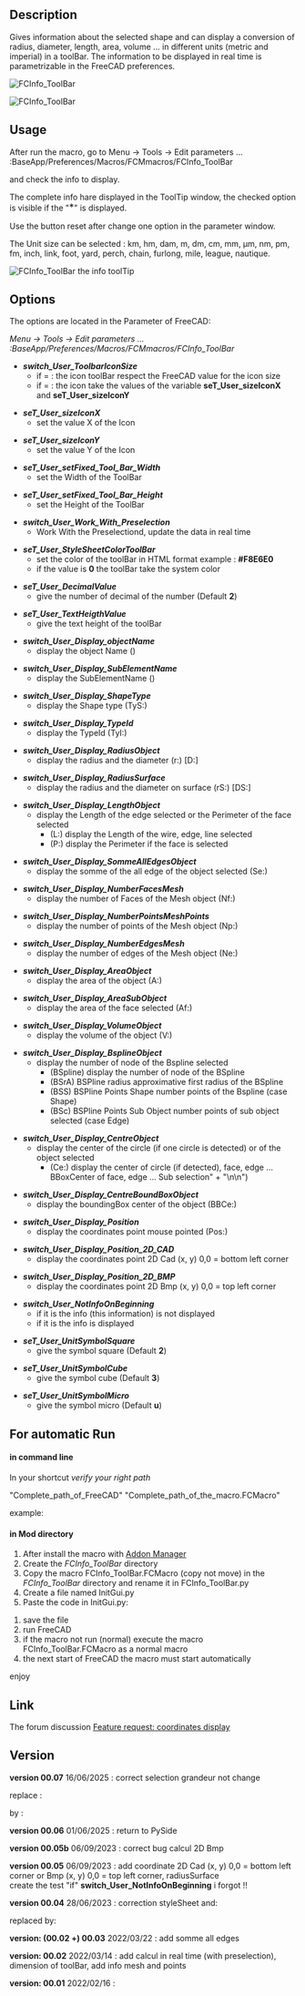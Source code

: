 <languages/>
<translate>

<!--T:1-->
{{Macro
|Name=Macro FCCInfo ToolBar
|Icon=FCInfoToolBar.png
|Description=Gives information about the selected shape and can display a conversion of radius, diameter, length, area, volume ... in different units (metric and imperial) in a toolBar. The information to be displayed in real time is parametrizable in the Parameter of FreeCAD.
|Author=Mario52
|Version=00.07
|Date=2025/06/16
|FCVersion=0.18 and more
|Download=[https://wiki.freecad.org/images/9/9d/FCInfoToolBar.png ToolBar Icon]
|SeeAlso=[[Arch_Survey|Arch Survey]], [[Macro_FCInfo|Macro FCInfo]], [[Macro_FCInfoGlass|Macro FCInfoGlass]]
}}

==Description== <!--T:2-->

<!--T:51-->
Gives information about the selected shape and can display a conversion of radius, diameter, length, area, volume ... in different units (metric and imperial) in a toolBar. The information to be displayed in real time is parametrizable in the FreeCAD preferences.

</translate>
{{Codeextralink|https://gist.githubusercontent.com/mario52a/e382adbe41747788ad15a18eb206a872/raw/2fbf7ea13a1c2f8af616d7368e43f188334e4559/FCInfo_ToolBar.FCMacro}}
<translate>

<!--T:3-->
[[Image:Macro_FCInfo_ToolBar_00.png|FCInfo_ToolBar]]
{{Caption|FCInfo_ToolBar}}

<!--T:63-->
[[File:FCInfo_ToolBar_Animate01.gif|FCInfo_ToolBar]]
{{Caption|FCInfo ToolBar in action}}

==Usage== <!--T:4-->

<!--T:5-->
After run the macro, go to Menu → Tools → Edit parameters ... :BaseApp/Preferences/Macros/FCMmacros/FCInfo_ToolBar

<!--T:6-->
and check the info to display.

<!--T:7-->
The complete info hare displayed in the ToolTip window, the checked option is visible if the "<big>*</big>" is displayed.

<!--T:8-->
Use the button reset after change one option in the parameter window.

<!--T:9-->
The Unit size can be selected :
km, hm, dam, m, dm, cm, mm, µm, nm, pm, fm, inch, link, foot, yard, perch, chain, furlong, mile, league, nautique.

<!--T:10-->
[[Image:Macro_FCInfo_ToolBar_01.png|FCInfo_ToolBar the info toolTip]]
{{Caption|FCInfo_ToolBar the info toolTip}}

==Options== <!--T:11-->

<!--T:12-->
The options are located in the Parameter of FreeCAD:

<!--T:13-->
''Menu → Tools → Edit parameters ... :BaseApp/Preferences/Macros/FCMmacros/FCInfo_ToolBar'' 

<!--T:14-->
*'''''switch_User_ToolbarIconSize'''''
** if = {{FALSE}}: the icon toolBar respect the FreeCAD value for the icon size
** if = {{TRUE}}: the icon take the values of the variable '''seT_User_sizeIconX''' and '''seT_User_sizeIconY'''

<!--T:15-->
*'''''seT_User_sizeIconX'''''
**set the value X of the Icon

<!--T:16-->
*'''''seT_User_sizeIconY'''''
**set the value Y of the Icon

<!--T:53-->
*'''''seT_User_setFixed_Tool_Bar_Width'''''
**set the Width of the ToolBar

<!--T:54-->
*'''''seT_User_setFixed_Tool_Bar_Height'''''
**set the Height of the ToolBar

<!--T:55-->
*'''''switch_User_Work_With_Preselection'''''
**Work With the Preselectiond, update the data in real time

<!--T:17-->
*'''''seT_User_StyleSheetColorToolBar'''''
**set the color of the toolBar in HTML format example : '''#F8E6E0'''
**if the value is '''0''' the toolBar take the system color 

<!--T:18-->
*'''''seT_User_DecimalValue'''''
**give the number of decimal of the number (Default '''2''')

<!--T:19-->
*'''''seT_User_TextHeigthValue'''''
**give the text height of the toolBar

<!--T:56-->
*'''''switch_User_Display_objectName'''''
** display the object Name ()

<!--T:20-->
*'''''switch_User_Display_SubElementName'''''
**display the SubElementName ()

<!--T:21-->
*'''''switch_User_Display_ShapeType'''''
**display the Shape type (TyS:)

<!--T:22-->
*'''''switch_User_Display_TypeId'''''
**display the TypeId (TyI:)

<!--T:23-->
*'''''switch_User_Display_RadiusObject'''''
**display the radius and the diameter (r:) [D:]

<!--T:64-->
*'''''switch_User_Display_RadiusSurface'''''
**display the radius and the diameter on surface (rS:) [DS:]

<!--T:24-->
*'''''switch_User_Display_LengthObject'''''
**display the Length of the edge selected or the Perimeter of the face selected 
***(L:) display the Length of the wire, edge, line selected
***(P:) display the Perimeter if the face is selected

<!--T:59-->
*'''''switch_User_Display_SommeAllEdgesObject'''''
**display the somme of the all edge of the object selected (Se:)

<!--T:25-->
*'''''switch_User_Display_NumberFacesMesh'''''
**display the number of Faces of the Mesh object (Nf:)

<!--T:26-->
*'''''switch_User_Display_NumberPointsMeshPoints'''''
**display the number of points of the Mesh object (Np:)

<!--T:27-->
*'''''switch_User_Display_NumberEdgesMesh'''''
**display the number of edges of the Mesh object (Ne:)

<!--T:28-->
*'''''switch_User_Display_AreaObject'''''
**display the area of the object (A:)

<!--T:29-->
*'''''switch_User_Display_AreaSubObject'''''
**display the area of the face selected (Af:)

<!--T:30-->
*'''''switch_User_Display_VolumeObject'''''
**display the volume of the object (V:)

<!--T:31-->
*'''''switch_User_Display_BsplineObject'''''
**display the number of node of the Bspline selected
***(BSpline) display the number of node of the BSpline
***(BSrA) BSPline radius approximative first radius of the BSpline
***(BSS) BSPline Points Shape number points of the Bspline (case Shape)
***(BSc) BSPline Points Sub Object number points of sub object selected (case Edge)

<!--T:32-->
*'''''switch_User_Display_CentreObject'''''
**display the center of the circle (if one circle is detected) or of the object selected
***(Ce:) display the center of circle (if detected), face, edge ... BBoxCenter of face, edge ... Sub selection" + "\n\n")

<!--T:33-->
*'''''switch_User_Display_CentreBoundBoxObject'''''
**display the boundingBox center of the object (BBCe:)

<!--T:34-->
*'''''switch_User_Display_Position'''''
**display the coordinates point mouse pointed (Pos:)

<!--T:65-->
*'''''switch_User_Display_Position_2D_CAD'''''
**display the coordinates point 2D Cad (x, y) 0,0 = bottom left corner

<!--T:66-->
*'''''switch_User_Display_Position_2D_BMP'''''
**display the coordinates point 2D Bmp (x, y) 0,0 = top left corner

<!--T:35-->
*'''''switch_User_NotInfoOnBeginning'''''
**if it is {{FALSE}} the info (this information) is not displayed
**if it is {{TRUE}} the info is displayed

<!--T:36-->
*'''''seT_User_UnitSymbolSquare'''''
**give the symbol square (Default '''2''')

<!--T:37-->
*'''''seT_User_UnitSymbolCube'''''
**give the symbol cube (Default '''3''')

<!--T:38-->
*'''''seT_User_UnitSymbolMicro'''''
**give the symbol micro (Default '''u''')

==For automatic Run== <!--T:39-->

====in command line==== <!--T:40-->

<!--T:41-->
In your shortcut ''verify your right path''

<!--T:42-->
"Complete_path_of_FreeCAD" "Complete_path_of_the_macro.FCMacro"

<!--T:43-->
example:

</translate>
{{Code|code=
"C:/FreeCAD_0.20.26858_Win-LPv12.5.4_vc17.x-x86-64/bin/FreeCAD.exe" "C:/Users/User/AppData/Roaming/FreeCAD/Macro/FCInfo_ToolBar.FCMacro"
}}
<translate>

==== in Mod directory ==== <!--T:44-->

<!--T:45-->
#After install the macro with [[Std_AddonMgr|Addon Manager]]
#Create the ''FCInfo_ToolBar'' directory
#Copy the macro FCInfo_ToolBar.FCMacro (copy not move) in the ''FCInfo_ToolBar'' directory and rename it in FCInfo_ToolBar.py
#Create a file named InitGui.py
#Paste the code in InitGui.py:

</translate>
{{Code|code=
#### FC Version: 0.1 #16/02/2022
#### Mario52
#### FCInfo_ToolBar : mini FCInfo ####
#
import importlib
from importlib import reload
import FreeCAD, FreeCADGui
App = FreeCAD
Gui = FreeCADGui

<!--T:46-->
switch_User_NotRunAuto = FreeCAD.ParamGet("User parameter:BaseApp/Preferences/Macros/FCMmacros/FCInfo_ToolBar").GetBool("switch_User_NotRunAuto")
## switch_User_NotRunAuto 0 (False) = run the macro in begin
## switch_User_NotRunAuto 1 (True)  = not run automatic the macro

<!--T:47-->
if switch_User_NotRunAuto == False:
    import FCInfo_ToolBar
    #reload(FCInfo_ToolBar)
    FreeCAD.ParamGet("User parameter:BaseApp/Preferences/Macros/FCMmacros/FCInfo_ToolBar").SetBool("switch_User_NotRunAuto", False)
    #FreeCAD.Console.PrintMessage("InitGui Ok FCInfo_ToolBar" + "\n")
}}
<translate>

<!--T:52-->
#save the file
#run FreeCAD
#if the macro not run (normal) execute the macro FCInfo_ToolBar.FCMacro as a normal macro
#the next start of FreeCAD the macro must start automatically
enjoy

==Link== <!--T:48-->

<!--T:58-->
The forum discussion [https://forum.freecadweb.org/viewtopic.php?f=8&t=66294 Feature request: coordinates display]

==Version== <!--T:49-->

<!--T:73-->
'''version 00.07''' 16/06/2025 : correct selection grandeur not change 

<!--T:74-->
replace :

</translate>
{{Code|code=
    QtCore.QObject.connect(comboBox_ToolBar, QtCore.SIGNAL("currentIndexChanged(QString)"), SIGNAL_comboBox_Changed)
}}
<translate>

<!--T:75-->
by :

</translate>
{{Code|code=
    comboBox_ToolBar.currentTextChanged.connect(SIGNAL_comboBox_Changed)
}}
<translate>

<!--T:69-->
'''version 00.06''' 01/06/2025 : return to PySide

<!--T:67-->
'''version 00.05b''' 06/09/2023 : correct bug calcul 2D Bmp

<!--T:68-->
'''version 00.05''' 06/09/2023 : add coordinate 2D Cad (x, y) 0,0 = bottom left corner or Bmp  (x, y) 0,0 = top left corner, radiusSurface<br>create the test "if" '''switch_User_NotInfoOnBeginning''' i forgot !!

<!--T:61-->
'''version 00.04''' 28/06/2023 : correction styleSheet and:

</translate>
{{Code|code=
                        sommeEdgesSTR = str(sommeEdges)
}}
<translate>
<!--T:62-->
replaced by:
</translate>
{{Code|code=
                        sommeEdgesSTR = str(round(sommeEdges * uniteM, seT_User_DecimalValue)) + " " + uniteMs
}}
<translate>

<!--T:60-->
'''version: (00.02 +) 00.03''' 2022/03/22 : add somme all edges

<!--T:57-->
'''version: 00.02''' 2022/03/14 : add calcul in real time (with preselection), dimension of toolBar, add info mesh and points

<!--T:50-->
'''version: 00.01''' 2022/02/16 : 


</translate>